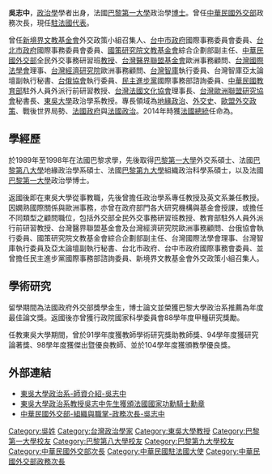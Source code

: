 {{BLP unsourced|time=2021-05-07T01:27:20+00:00}}
{{Infobox officeholder
|office1        = {{ROC}}[[中華民國外交部|外交部政務次長]]
|term_start1    = 2016年5月20日
|term_end1      = 2018年7月15日
|premierroc1    = [[林全|林全]]、[[賴清德|賴清德]]
|predecessor1   = [[令狐榮達|令狐榮達]]
|office         = {{ROC}}第9任[[中華民國駐法國大使列表|駐法代表]]
|term_start     = 2018年7月16日
|premierroc     = [[賴清德|賴清德]]、[[蘇貞昌|蘇貞昌]]
|predecessor    = [[張銘忠|張銘忠]]
| name =吳志中
| image name =外交部政務次長吳志中.jpg|thumb|<nowiki>中華民國駐法代表]]</nowiki>
|性别    = 男
|出生地点= {{TWN-ROC}}
|居处    = {{TW}}
|政党    = {{無黨籍}}
|父母    = 父：[[吳榮義|吳榮義]]；母：[[吳林惠美|吳林惠美]]（已故）
|子女    = 
|亲属    = 
|国籍    = {{ROC}}
|educate=法國巴黎第一大學政治學博士</span> <br />
| past = 
* 國策研究院文教基金會綜合企劃部副主任<br><span style="color: blue;"></span>
* 中華民國外交部全民外交事務研習班教授<br><span style="color: blue;"></span>
* 台灣醫界聯盟基金會歐洲事務顧問<br><span style="color: blue;"></span>
* 台灣國際法學會理事<br><span style="color: blue;"></span>
* 台灣經濟研究院歐洲事務顧問<br><span style="color: blue;"></span>
* 台灣智庫執行委員<br><span style="color: blue;"></span>
* 台灣智庫亞太論壇副執行秘書<br><span style="color: blue;"></span>
* 台俄協會執行委員<br><span style="color: blue;"></span>
* 民主進步黨國際事務部諮詢委員<br><span style="color: blue;"></span>
* 中華民國教育部駐外人員外派行前研習教授<br><span style="color: blue;"></span>
* 台灣法國文化協會理事長<br><span style="color: blue;"></span>
* 台灣歐洲聯盟研究協會秘書長<br><span style="color: blue;"></span>
* 第30屆金鼎獎社會科學與工具書類審查委員<br><span style="color: blue;"></span>
* 東吳大學政治學系助理教授<br><span style="color: blue;"></span>
* 東吳大學英文學系兼任助理教授<br><span style="color: blue;"></span>
* 東吳大學政治學系副教授<br><span style="color: blue;"></span>
* 東吳大學政治學系教授<br><span style="color: blue;"></span>
* 台中市政府國際事務委員會委員
* 台北市政府國際事務委員會委員
* 新境界文教基金會外交政策小組召集人}}

'''吳志中'''，[[政治學|政治學]]學者出身，法國[[巴黎第一大學|巴黎第一大學]]政治學[[博士|博士]]。曾任[[中華民國外交部|中華民國外交部]]政務次長，現任[[駐法國台北代表處|駐法國代表]]。

曾任[[新境界文教基金會|新境界文教基金會]]外交政策小組召集人、[[台中市政府|台中市政府]]國際事務委員會委員、[[台北市政府|台北市政府]]國際事務委員會委員、[[國策研究院文教基金會|國策研究院文教基金會]]綜合企劃部副主任、[[中華民國外交部|中華民國外交部]]全民外交事務研習班[[教授|教授]]、[[台灣醫界聯盟基金會|台灣醫界聯盟基金會]]歐洲事務顧問、[[台灣國際法學會|台灣國際法學會]]理事、[[台灣經濟研究院|台灣經濟研究院]]歐洲事務顧問、[[台灣智庫|台灣智庫]]執行委員、台灣智庫亞太論壇副執行秘書、[[台俄協會|台俄協會]]執行委員、[[民主進步黨|民主進步黨]]國際事務部諮詢委員、[[中華民國教育部|中華民國教育部]]駐外人員外派行前研習教授、[[台灣法國文化協會|台灣法國文化協會]]理事長、[[台灣歐洲聯盟研究協會|台灣歐洲聯盟研究協會]]秘書長、[[東吳大學_(臺灣)|東吳大學]]政治學系教授。專長領域為[[地緣政治|地緣政治]]、[[外交史|外交史]]、[[歐盟|歐盟]][[外交政策|外交政策]]、戰後世界局勢、[[法國政府|法國政府]]與[[法國政治|法國政治]]。2014年時獲[[法國總統|法國總統]]任命為{{tsl|en|National Order of Merit (France)|法國國家功勳騎士}}。

==學經歷==
於1989年至1998年在法國巴黎求學，先後取得[[巴黎第一大學|巴黎第一大學]]外交系碩士、法國[[巴黎第八大學|巴黎第八大學]]地緣政治學系碩士、法國[[巴黎第九大學|巴黎第九大學]]組織政治科學系碩士，以及法國[[巴黎第一大學|巴黎第一大學]]政治學博士。

返國後即在東吳大學從事教職，先後曾擔任政治學系專任教授及英文系兼任教授。因嫻熟國際關係與歐洲事務，亦曾在政府部門各大研究機構與基金會授課，或擔任不同類型之顧問職位，包括外交部全民外交事務研習班教授、教育部駐外人員外派行前研習教授、台灣醫界聯盟基金會及台灣經濟研究院歐洲事務顧問、台俄協會執行委員、國策研究院文教基金會綜合企劃部副主任、台灣國際法學會理事、台灣智庫執行委員及亞太論壇副執行秘書、台北市政府、台中市政府國際事務會委員、並曾擔任民主進步黨國際事務部諮詢委員、新境界文教基金會外交政策小組召集人。

==學術研究==
留學期間為法國政府外交部獎學金生，博士論文並榮獲巴黎大學政治系推薦為年度最佳論文獎。返國後亦曾獲行政院國家科學委員會88學年度甲種研究獎勵。

任教東吳大學期間，曾於91學年度獲教師學術研究獎助教師獎、94學年度獲研究論著獎、98學年度獲傑出暨優良教師、並於104學年度獲頒教學優良獎。

==外部連結==
*[http://www2.scu.edu.tw/politics/default.asp?Subject=Teacher 東吳大學政治系-師資介紹-吳志中]{{Wayback|url=http://www2.scu.edu.tw/politics/default.asp?Subject=Teacher |date=20200124085427 }}
*[https://web.archive.org/web/20160807233032/http://www.france-taipei.org/article3958 東吳大學政治系教授吳志中先生獲頒法國國家功勳騎士勳章]
*[http://www.mofa.gov.tw/MofaLeader_Content.aspx?n=DC0C7701C7A3ED24&sms=E13EEDB811A4B97A&s=9223A12B5B31CB37 中華民國外交部-組織與職掌-政務次長-吳志中]{{Wayback|url=http://www.mofa.gov.tw/MofaLeader_Content.aspx?n=DC0C7701C7A3ED24&sms=E13EEDB811A4B97A&s=9223A12B5B31CB37 |date=20201209142111 }}

{{DEFAULTSORT:Wu}}
[[Category:吳姓|Category:吳姓]]
[[Category:台灣政治學家|Category:台灣政治學家]]
[[Category:東吳大學教授|Category:東吳大學教授]]
[[Category:巴黎第一大學校友|Category:巴黎第一大學校友]]
[[Category:巴黎第八大學校友|Category:巴黎第八大學校友]]
[[Category:巴黎第九大學校友|Category:巴黎第九大學校友]]
[[Category:中華民國外交部次長|Category:中華民國外交部次長]]
[[Category:中華民國駐法國大使|Category:中華民國駐法國大使]]
[[Category:中華民國外交部政務次長|Category:中華民國外交部政務次長]]